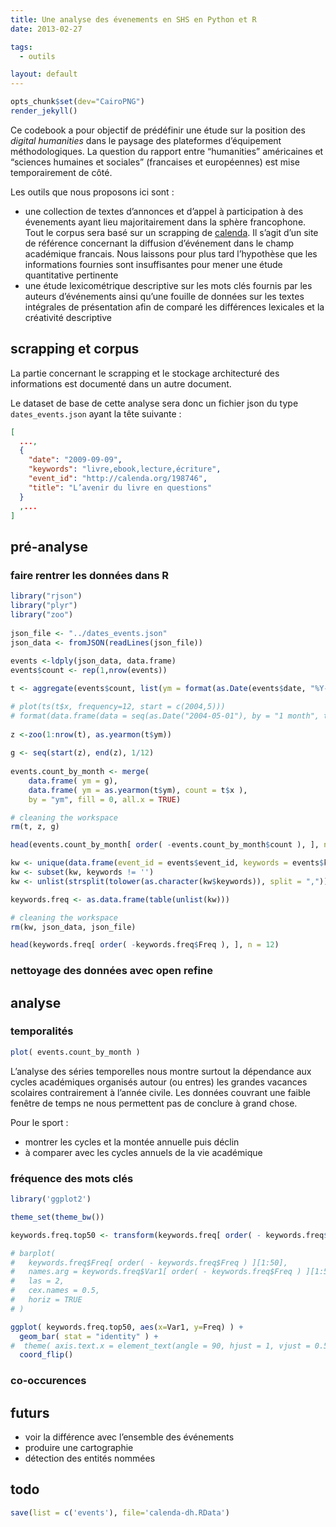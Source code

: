 ```yaml
---
title: Une analyse des évenements en SHS en Python et R
date: 2013-02-27

tags:
  - outils

layout: default
---
```


```r
opts_chunk$set(dev="CairoPNG")
render_jekyll()
```

Ce codebook a pour objectif de prédéfinir une étude sur la position des *digital humanities* dans le paysage des plateformes d'équipement méthodologiques. La question du rapport entre "humanities" américaines et "sciences humaines et sociales" (francaises et européennes) est mise temporairement de côté.

Les outils que nous proposons ici sont :

- une collection de textes d'annonces et d'appel à participation à des évenements ayant lieu majoritairement dans la sphère francophone. Tout le corpus sera basé sur un scrapping de [calenda](http://calenda.org). Il s'agit d'un site de référence concernant la diffusion d'événement dans le champ académique francais. Nous laissons pour plus tard l'hypothèse que les informations fournies sont insuffisantes pour mener une étude quantitative pertinente
- une étude lexicométrique descriptive sur les mots clés fournis par les auteurs d'événements ainsi qu'une fouille de données sur les textes intégrales de présentation afin de comparé les différences lexicales et la créativité descriptive

## scrapping et corpus

La partie concernant le scrapping et le stockage architecturé des informations est documenté dans un autre document.

Le dataset de base de cette analyse sera donc un fichier json du type `dates_events.json` ayant la tête suivante :

```json
[
  ...,
  {
    "date": "2009-09-09",
    "keywords": "livre,ebook,lecture,écriture",
    "event_id": "http://calenda.org/198746",
    "title": "L’avenir du livre en questions"
  }
  ,...
]
```

## pré-analyse

### faire rentrer les données dans R

```r
library("rjson")
library("plyr")
library("zoo")
 
json_file <- "../dates_events.json"
json_data <- fromJSON(readLines(json_file))
 
events <-ldply(json_data, data.frame)
events$count <- rep(1,nrow(events))

t <- aggregate(events$count, list(ym = format(as.Date(events$date, "%Y-%m-%d"), "%Y-%m")), sum)

# plot(ts(t$x, frequency=12, start = c(2004,5)))
# format(data.frame(data = seq(as.Date("2004-05-01"), by = "1 month", to = as.Date('2013-12-31')) ), "%Y-%m")
 
z <-zoo(1:nrow(t), as.yearmon(t$ym))
 
g <- seq(start(z), end(z), 1/12)
 
events.count_by_month <- merge(
    data.frame( ym = g),
    data.frame( ym = as.yearmon(t$ym), count = t$x ),
    by = "ym", fill = 0, all.x = TRUE)

# cleaning the workspace
rm(t, z, g)

head(events.count_by_month[ order( -events.count_by_month$count ), ], n = 12)

kw <- unique(data.frame(event_id = events$event_id, keywords = events$keywords))
kw <- subset(kw, keywords != '')
kw <- unlist(strsplit(tolower(as.character(kw$keywords)), split = ","))

keywords.freq <- as.data.frame(table(unlist(kw)))

# cleaning the workspace
rm(kw, json_data, json_file)

head(keywords.freq[ order( -keywords.freq$Freq ), ], n = 12)
```

### nettoyage des données avec open refine

## analyse

### temporalités

```r
plot( events.count_by_month )
```

L'analyse des séries temporelles nous montre surtout la dépendance aux cycles académiques organisés autour (ou entres) les grandes vacances scolaires contrairement à l'année civile. Les données couvrant une faible fenêtre de temps ne nous permettent pas de conclure à grand chose.

Pour le sport :

- montrer les cycles et la montée annuelle puis déclin
- à comparer avec les cycles annuels de la vie académique

### fréquence des mots clés

```r
library('ggplot2')

theme_set(theme_bw())

keywords.freq.top50 <- transform(keywords.freq[ order( - keywords.freq$Freq ), ][1:50, ], Var1 = reorder(Var1, Freq))

# barplot(
#   keywords.freq$Freq[ order( - keywords.freq$Freq ) ][1:50],
#   names.arg = keywords.freq$Var1[ order( - keywords.freq$Freq ) ][1:50],
#   las = 2,
#   cex.names = 0.5,
#   horiz = TRUE
# )

ggplot( keywords.freq.top50, aes(x=Var1, y=Freq) ) +
  geom_bar( stat = "identity" ) +
#  theme( axis.text.x = element_text(angle = 90, hjust = 1, vjust = 0.5) ) +
  coord_flip()
```

### co-occurences

## futurs

- voir la différence avec l'ensemble des événements
- produire une cartographie
- détection des entités nommées

## todo

```r
save(list = c('events'), file='calenda-dh.RData')
```